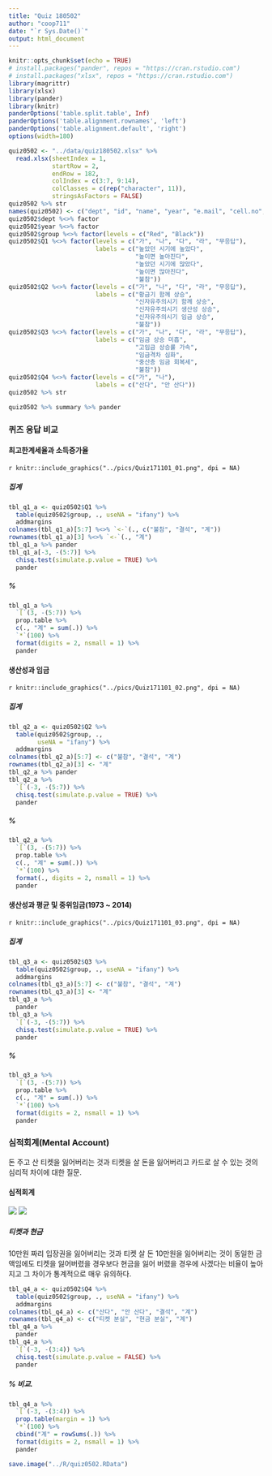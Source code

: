 ```yaml
---
title: "Quiz 180502"
author: "coop711"
date: "`r Sys.Date()`"
output: html_document
---
```


```r
knitr::opts_chunk$set(echo = TRUE)
# install.packages("pander", repos = "https://cran.rstudio.com")
# install.packages("xlsx", repos = "https://cran.rstudio.com")
library(magrittr)
library(xlsx)
library(pander)
library(knitr)
panderOptions('table.split.table', Inf)
panderOptions('table.alignment.rownames', 'left')
panderOptions('table.alignment.default', 'right')
options(width=180)
```

```r
quiz0502 <- "../data/quiz180502.xlsx" %>% 
  read.xlsx(sheetIndex = 1, 
            startRow = 2, 
            endRow = 182, 
            colIndex = c(3:7, 9:14), 
            colClasses = c(rep("character", 11)), 
            stringsAsFactors = FALSE)
quiz0502 %>% str
names(quiz0502) <- c("dept", "id", "name", "year", "e.mail", "cell.no", "Q1", "Q2", "Q3", "Q4", "group")
quiz0502$dept %<>% factor
quiz0502$year %<>% factor
quiz0502$group %<>% factor(levels = c("Red", "Black"))
quiz0502$Q1 %<>% factor(levels = c("가", "나", "다", "라", "무응답"), 
                        labels = c("높았던 시기에 높았다", 
                                   "높이면 높아진다", 
                                   "높았던 시기에 많았다", 
                                   "높이면 많아진다",
                                   "불참"))
quiz0502$Q2 %<>% factor(levels = c("가", "나", "다", "라", "무응답"),
                        labels = c("황금기 함께 상승", 
                                   "신자유주의시기 함께 상승", 
                                   "신자유주의시기 생산성 상승",
                                   "신자유주의시기 임금 상승",
                                   "불참"))
quiz0502$Q3 %<>% factor(levels = c("가", "나", "다", "라", "무응답"), 
                        labels = c("임금 상승 미흡", 
                                   "고임금 상승률 가속", 
                                   "임금격차 심화", 
                                   "중산층 임금 회복세",
                                   "불참"))
quiz0502$Q4 %<>% factor(levels = c("가", "나"),
                        labels = c("산다", "안 산다"))
quiz0502 %>% str
```

```r
quiz0502 %>% summary %>% pander
```

### 퀴즈 응답 비교

#### 최고한계세율과 소득증가율

`r knitr::include_graphics("../pics/Quiz171101_01.png", dpi = NA)`

##### 집계

```r
tbl_q1_a <- quiz0502$Q1 %>% 
  table(quiz0502$group, ., useNA = "ifany") %>%
  addmargins
colnames(tbl_q1_a)[5:7] %<>% `<-`(., c("불참", "결석", "계"))
rownames(tbl_q1_a)[3] %<>% `<-`(., "계")
tbl_q1_a %>% pander 
tbl_q1_a[-3, -(5:7)] %>% 
  chisq.test(simulate.p.value = TRUE) %>% 
  pander
```

##### %

```r
tbl_q1_a %>% 
  `[`(3, -(5:7)) %>%
  prop.table %>% 
  c(., "계" = sum(.)) %>%
  `*`(100) %>%
  format(digits = 2, nsmall = 1) %>%
  pander
```

#### 생산성과 임금

`r knitr::include_graphics("../pics/Quiz171101_02.png", dpi = NA)`

##### 집계

```r
tbl_q2_a <- quiz0502$Q2 %>%
  table(quiz0502$group, .,
        useNA = "ifany") %>%
  addmargins
colnames(tbl_q2_a)[5:7] <- c("불참", "결석", "계")
rownames(tbl_q2_a)[3] <- "계"
tbl_q2_a %>% pander 
tbl_q2_a %>%
  `[`(-3, -(5:7)) %>% 
  chisq.test(simulate.p.value = TRUE) %>%
  pander
```

##### %

```r
tbl_q2_a %>%
  `[`(3, -(5:7)) %>%
  prop.table %>%
  c(., "계" = sum(.)) %>%
  `*`(100) %>%
  format(., digits = 2, nsmall = 1) %>%
  pander
```

#### 생산성과 평균 및 중위임금(1973 ~ 2014)

`r knitr::include_graphics("../pics/Quiz171101_03.png", dpi = NA)`

##### 집계

```r
tbl_q3_a <- quiz0502$Q3 %>%
  table(quiz0502$group, ., useNA = "ifany") %>%
  addmargins
colnames(tbl_q3_a)[5:7] <- c("불참", "결석", "계")
rownames(tbl_q3_a)[3] <- "계"
tbl_q3_a %>% 
  pander
tbl_q3_a %>%
  `[`(-3, -(5:7)) %>% 
  chisq.test(simulate.p.value = TRUE) %>%
  pander
```

##### %

```r
tbl_q3_a %>%
  `[`(3, -(5:7)) %>%
  prop.table %>%
  c(., "계" = sum(.)) %>%
  `*`(100) %>%
  format(digits = 2, nsmall = 1) %>%
  pander
```

### 심적회계(Mental Account)

돈 주고 산 티켓을 잃어버리는 것과 티켓을 살 돈을 잃어버리고 카드로 살 수 있는 것의 심리적 차이에 대한 질문.

#### 심적회계

![](../pics/Mental_accounting_ticket.png)
![](../pics/Mental_accounting_cash.png)


##### 티켓과 현금

10만원 짜리 입장권을 잃어버리는 것과 티켓 살 돈 10만원을 잃어버리는 것이 동일한 금액임에도 티켓을 잃어버렸을 경우보다 현금을 잃어 버렸을 경우에  사겠다는 비율이 높아지고 그 차이가 통계적으로 매우 유의하다.

```r
tbl_q4_a <- quiz0502$Q4 %>%
  table(quiz0502$group, ., useNA = "ifany") %>%
  addmargins
colnames(tbl_q4_a) <- c("산다", "안 산다", "결석", "계")
rownames(tbl_q4_a) <- c("티켓 분실", "현금 분실", "계")
tbl_q4_a %>% 
  pander
tbl_q4_a %>%
  `[`(-3, -(3:4)) %>%
  chisq.test(simulate.p.value = FALSE) %>%
  pander
```

##### % 비교.  

```r
tbl_q4_a %>% 
  `[`(-3, -(3:4)) %>%
  prop.table(margin = 1) %>%
  `*`(100) %>%
  cbind("계" = rowSums(.)) %>%
  format(digits = 2, nsmall = 1) %>%
  pander
```

```r
save.image("../R/quiz0502.RData")
```